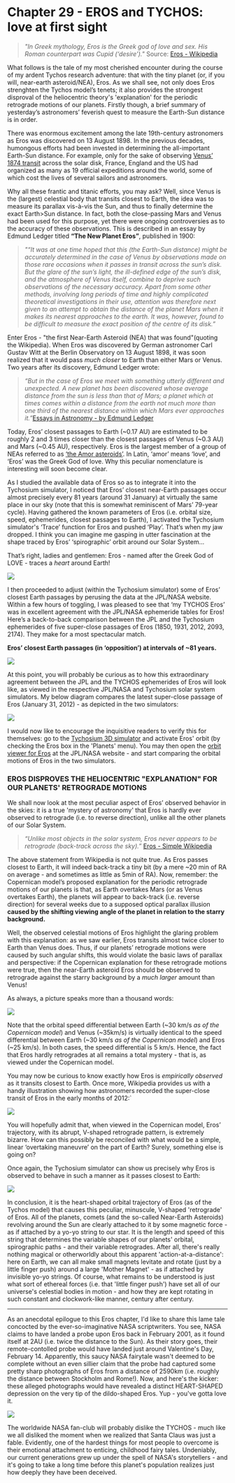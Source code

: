 Chapter 29 - EROS and TYCHOS: love at first sight
=================================================================================

> _"In Greek mythology, Eros is the Greek god of love and sex. His Roman counterpart was Cupid (‘desire’)."_
Source: [Eros - Wikipedia](https://en.wikipedia.org/wiki/Eros)


What follows is the tale of my most cherished encounter during the course of my ardent Tychos research adventure: that with the tiny planet (or, if you will, near-earth asteroid/NEA), Eros. As we shall see, not only does Eros strenghten the Tychos model’s tenets; it also provides the strongest disproval of the heliocentric theory's 'explanation' for the periodic retrograde motions of our planets. Firstly though, a brief summary of yesterday’s astronomers’ feverish quest to measure the Earth-Sun distance is in order.

There was enormous excitement among the late 19th-century astronomers as Eros was discovered on 13 August 1898. In the previous decades, humongous efforts had been invested in determining the all-important Earth-Sun distance. For example, only for the sake of observing [Venus’ 1874 transit](https://en.wikipedia.org/wiki/1874_transit_of_Venus) across the solar disk, France, England and the US had organized as many as 19 official expeditions around the world, some of which cost the lives of several sailors and astronomers.

Why all these frantic and titanic efforts, you may ask? Well, since Venus is the (largest) celestial body that transits closest to Earth, the idea was to measure its parallax vis-à-vis the Sun, and thus to finally determine the exact Earth>Sun distance. In fact, both the close-passing Mars and Venus had been used for this purpose, yet there were ongoing controversies as to the accuracy of these observations. This is described in an essay by Edmund Ledger titled **“The New Planet Eros”**, published in 1900:

> _"“It was at one time hoped that this (the Earth-Sun distance) might be accurately determined in the case of Venus by observations made on those rare occasions when it passes in transit across the sun’s disk. But the glare of the sun’s light, the ill-defined edge of the sun’s disk, and the atmosphere of Venus itself, combine to deprive such observations of the necessary accuracy. Apart from some other methods, involving long periods of time and highly complicated theoretical investigations in their use, attention was therefore next given to an attempt to obtain the distance of the planet Mars when it makes its nearest approaches to the earth. It was, however, found to be difficult to measure the exact position of the centre of its disk.”_

Enter Eros - "the first Near-Earth Asteroid (NEA) that was found"(quoting the Wikipedia). When Eros was discovered by German astronomer Carl Gustav Witt at the Berlin Observatory on 13 August 1898, it was soon realized that it would pass _much closer_ to Earth than either Mars or Venus. Two years after its discovery, Edmund Ledger wrote:

>_“But in the case of Eros we meet with something utterly different and unexpected. A new planet has been discovered whose average distance from the sun is less than that of Mars; a planet which at times comes within a distance from the earth not much more than one third of the nearest distance within which Mars ever approaches it.”_[Essays in Astronomy - by Edmund Ledger](https://archive.org/details/essaysinastronom00newyrich/page/238/mode/2up)

Today, Eros’ closest passages to Earth (~0.17 AU) are estimated to be roughly 2 and 3 times closer than the closest passages of Venus (~0.3 AU) and Mars (~0.45 AU), respectively. Eros is the largest member of a group of NEAs referred to as [‘the Amor asteroids’](https://en.wikipedia.org/wiki/Amor_asteroid). In Latin, ‘amor’ means ‘love’, and ‘Eros’ was the Greek God of love. Why this peculiar nomenclature is interesting will soon become clear. 

As I studied the available data of Eros so as to integrate it into the Tychosium simulator, I noticed that Eros’ closest near-Earth passages occur almost precisely every 81 years (around 31 January) at virtually the same place in our sky (note that this is somewhat reminiscent of Mars’ 79-year cycle). Having gathered the known parameters of Eros (i.e. orbital size, speed, ephemerides, closest passages to Earth), I activated the Tychosium simulator's ‘Trace’ function for Eros and pushed ‘Play’. That’s when my jaw dropped. I think you can imagine me gasping in utter fascination at the shape traced by Eros’ ‘spirographic’ orbit around our Solar System...

That’s right, ladies and gentlemen: Eros - named after the Greek God of LOVE - traces a _heart_ around Earth!

![](https://septclues.com/TYCHOS/EROS_Tychosium_HEART_01.jpg)

I then proceeded to adjust (within the Tychosium simulator) some of Eros’ closest Earth passages by perusing the data at the JPL/NASA website. Within a few hours of toggling, I was pleased to see that ‘my TYCHOS Eros’ was in excellent agreement with the JPL/NASA ephemeride tables for Eros! Here’s a back-to-back comparison between the JPL and the Tychosium ephemerides of five super-close passages of Eros (1850, 1931, 2012, 2093, 2174). They make for a most spectacular match. 

**Eros’ closest Earth passages (in ‘opposition’) at intervals of ~81 years.**

![](https://septclues.com/TYCHOS/EROS_tables_JPL_Tychosium_01.jpg)

At this point, you will probably be curious as to how this extraordinary agreement between the JPL and the TYCHOS ephemerides of Eros will look like, as viewed in the respective JPL/NASA and Tychosium solar system simulators. My below diagram compares the latest super-close passage of Eros (January 31, 2012) - as depicted in the two simulators: 

![](https://septclues.com/TYCHOS/EROS_JPL_versus_TYCHOSIUM_01.jpg) 

I would now like to encourage the inquisitive readers to verify this for themselves: go to the [Tychosium 3D simulator](https://codepen.io/pholmq/full/XGPrPd) and activate Eros' orbit (by checking the Eros box in the 'Planets' menu). You may then open the [orbit viewer for Eros](https://ssd.jpl.nasa.gov/tools/sbdb_lookup.html#/?sstr=eros&view=VOP) at the JPL/NASA website - and start comparing the orbital motions of Eros in the two simulators.     

### EROS DISPROVES THE HELIOCENTRIC "EXPLANATION" FOR OUR PLANETS' RETROGRADE MOTIONS

We shall now look at the most peculiar aspect of Eros’ observed behavior in the skies: it is a true 'mystery of astronomy' that Eros is hardly ever observed to retrograde (i.e. to reverse direction), unlike all the other planets of our Solar System.

> _“Unlike most objects in the solar system, Eros never appears to be retrograde (back-track across the sky).”_
[Eros - Simple Wikipedia](https://simple.wikipedia.org/wiki/433_Eros)

The above statement from Wikipedia is not quite true. As Eros passes closest to Earth, it will indeed back-track a tiny bit (by a mere ~20 min of RA on average - and sometimes as little as 5min of RA). Now, remember: the Copernican model’s proposed explanation for the periodic retrograde motions of our planets is that, as Earth overtakes Mars (or as Venus overtakes Earth), the planets will appear to back-track (i.e. reverse direction) for several weeks due to a supposed optical parallax illusion **caused by the shifting viewing angle of the planet in relation to the starry background.**

Well, the observed celestial motions of Eros highlight the glaring problem with this explanation: as we saw earlier, Eros transits almost twice closer to Earth than Venus does. Thus, if our planets’ retrograde motions were caused by such angular shifts, this would violate the basic laws of parallax and perspective: if the Copernican explanation for these retrograde motions were true, then the near-Earth asteroid Eros should be observed to retrograde against the starry background by a  _much larger_ amount than Venus! 

As always, a picture speaks more than a thousand words:

![](https://septclues.com/TYCHOS/EROS_impossible_parallax_01.jpg)

Note that the orbital speed differential between Earth (~30 km/s _as of the Copernican model_) and Venus (~35km/s) is virtually identical to the speed differential between Earth (~30 km/s _as of the Copernican model_) and Eros (~25 km/s). In both cases, the speed differential is 5 km/s. Hence, the fact that Eros hardly retrogrades at all remains a total mystery - that is, as viewed under the Copernican model.

You may now be curious to know exactly how Eros is _empirically observed_ as it transits closest to Earth. Once more, Wikipedia provides us with a handy illustration showing how astronomers recorded the super-close transit of Eros in the early months of 2012:`

![](https://septclues.com/TYCHOS/EROS_jan31_2012_WIKIPEDIA_01.jpg)

You will hopefully admit that, when viewed in the Copernican model, Eros’ trajectory, with its abrupt, V-shaped retrograde pattern, is extremely bizarre. How can this possibly be reconciled with what would be a simple, linear ‘overtaking maneuvre’ on the part of Earth? Surely, something else is going on?

Once again, the Tychosium simulator can show us precisely why Eros is observed to behave in such a manner as it passes closest to Earth:

![](https://septclues.com/TYCHOS/EROS_passage_2012_TS_versus_Wiki_01.jpg) 

In conclusion, it is the heart-shaped orbital trajectory of Eros (as of the Tychos model) that causes this peculiar, minuscule, V-shaped 'retrograde' of Eros. All of the planets, comets (and the so-called Near-Earth Asteroids) revolving around the Sun are clearly attached to it by some magnetic force - as if attached by a yo-yo string to our star. It is the length and speed of this string that determines the variable shapes of our planets' orbital, spirographic paths - and their variable retrogrades. After all, there's really nothing magical or otherworldly about this apparent 'action-at-a-distance': here on Earth, we can all make small magnets levitate and rotate (just by a little finger push) around a large 'Mother Magnet' - as if attached by invisible yo-yo strings. Of course, what remains to be understood is just what sort of ethereal forces (i.e. that 'little finger push') have set all of our universe's celestial bodies in motion - and how they are kept rotating in such constant and clockwork-like manner, century after century.

*****************************************************************************************************************************************

As an anecdotal epilogue to this Eros chapter, I'd like to share this lame tale concocted by the ever-so-imaginative NASA scriptwriters. You see, NASA claims to have landed a probe upon Eros back in February 2001, as it found itself at 2AU (i.e. twice the distance to the Sun). As their story goes, their remote-contolled probe would have landed just around Valentine's Day, February 14. Apparently, this saucy NASA fairytale wasn't deemed to be complete without an even sillier claim that the probe had captured some pretty sharp photographs of Eros from a distance of 2590km (i.e. roughly the distance between Stockholm and Rome!). Now, and here's the kicker: these alleged photographs would have revealed a distinct HEART-SHAPED depression on the very tip of the dildo-shaped Eros. Yup - you've gotta love it.

![](https://septclues.com/TYCHOS/EROS_heartshaped_depression_NASA.jpg)

The worldwide NASA fan-club will probably dislike the TYCHOS - much like we all disliked the moment when we realized that Santa Claus was just a fable. Evidently, one of the hardest things for most people to overcome is their emotional attachment to enticing, childhood fairy tales. Undeniably, our current generations grew up under the spell of NASA's storytellers - and it's going to take a long time before this planet's population realizes just how deeply they have been deceived.       



